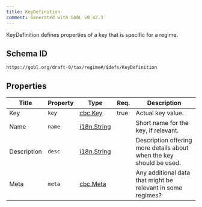 ```yaml
---
title: KeyDefinition
comment: Generated with GOBL v0.42.3
---
```


KeyDefinition defines properties of a key that is specific for a regime.

## Schema ID

`https://gobl.org/draft-0/tax/regime#/$defs/KeyDefinition`

## Properties

| Title       | Property | Type                                | Req. | Description                                                          |
|-------------|----------|-------------------------------------|------|----------------------------------------------------------------------|
| Key         | `key`    | [cbc.Key](/draft-0/cbc/key)         | true | Actual key value.                                                    |
| Name        | `name`   | [i18n.String](/draft-0/i18n/string) |      | Short name for the key, if relevant.                                 |
| Description | `desc`   | [i18n.String](/draft-0/i18n/string) |      | Description offering more details about when the key should be used. |
| Meta        | `meta`   | [cbc.Meta](/draft-0/cbc/meta)       |      | Any additional data that might be relevant in some regimes?          |

